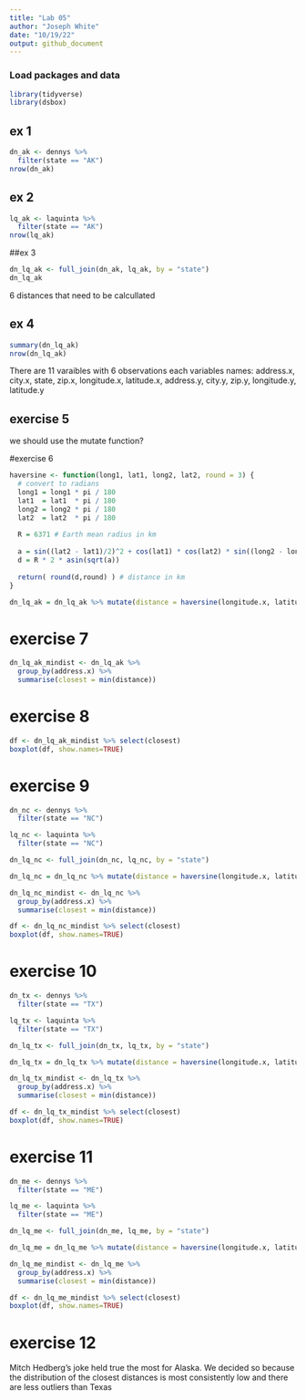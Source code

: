 ```yaml
---
title: "Lab 05"
author: "Joseph White"
date: "10/19/22"
output: github_document
---
```


### Load packages and data

```r
library(tidyverse) 
library(dsbox)
```


## ex 1
```r
dn_ak <- dennys %>%
  filter(state == "AK")
nrow(dn_ak)
```

## ex 2
```r
lq_ak <- laquinta %>%
  filter(state == "AK")
nrow(lq_ak)
```


##ex 3
```r
dn_lq_ak <- full_join(dn_ak, lq_ak, by = "state")
dn_lq_ak
```

6 distances that need to be calcullated

## ex 4
```r
summary(dn_lq_ak)
nrow(dn_lq_ak)
```

There are 11 varaibles with 6 observations each
variables names: address.x, city.x, state, zip.x, longitude.x, latitude.x, address.y, city.y, zip.y, longitude.y, latitude.y

## exercise 5
we should use the mutate function?

#exercise 6
```r
haversine <- function(long1, lat1, long2, lat2, round = 3) {
  # convert to radians
  long1 = long1 * pi / 180
  lat1  = lat1  * pi / 180
  long2 = long2 * pi / 180
  lat2  = lat2  * pi / 180
  
  R = 6371 # Earth mean radius in km
  
  a = sin((lat2 - lat1)/2)^2 + cos(lat1) * cos(lat2) * sin((long2 - long1)/2)^2
  d = R * 2 * asin(sqrt(a))
  
  return( round(d,round) ) # distance in km
}
```

```r
dn_lq_ak = dn_lq_ak %>% mutate(distance = haversine(longitude.x, latitude.x, longitude.y, latitude.y, round = 4))
```

# exercise 7
```r
dn_lq_ak_mindist <- dn_lq_ak %>%
  group_by(address.x) %>%
  summarise(closest = min(distance))
```

# exercise 8
```r
df <- dn_lq_ak_mindist %>% select(closest)
boxplot(df, show.names=TRUE)
```

# exercise 9
```r
dn_nc <- dennys %>%
  filter(state == "NC")

lq_nc <- laquinta %>%
  filter(state == "NC")

dn_lq_nc <- full_join(dn_nc, lq_nc, by = "state")

dn_lq_nc = dn_lq_nc %>% mutate(distance = haversine(longitude.x, latitude.x, longitude.y, latitude.y, round = 4))

dn_lq_nc_mindist <- dn_lq_nc %>%
  group_by(address.x) %>%
  summarise(closest = min(distance))
```

```r
df <- dn_lq_nc_mindist %>% select(closest)
boxplot(df, show.names=TRUE)
```

# exercise 10
```r
dn_tx <- dennys %>%
  filter(state == "TX")

lq_tx <- laquinta %>%
  filter(state == "TX")

dn_lq_tx <- full_join(dn_tx, lq_tx, by = "state")

dn_lq_tx = dn_lq_tx %>% mutate(distance = haversine(longitude.x, latitude.x, longitude.y, latitude.y, round = 4))

dn_lq_tx_mindist <- dn_lq_tx %>%
  group_by(address.x) %>%
  summarise(closest = min(distance))
```

```r
df <- dn_lq_tx_mindist %>% select(closest)
boxplot(df, show.names=TRUE)
```


# exercise 11
```r
dn_me <- dennys %>%
  filter(state == "ME")

lq_me <- laquinta %>%
  filter(state == "ME")

dn_lq_me <- full_join(dn_me, lq_me, by = "state")

dn_lq_me = dn_lq_me %>% mutate(distance = haversine(longitude.x, latitude.x, longitude.y, latitude.y, round = 4))

dn_lq_me_mindist <- dn_lq_me %>%
  group_by(address.x) %>%
  summarise(closest = min(distance))
```

```r
df <- dn_lq_me_mindist %>% select(closest)
boxplot(df, show.names=TRUE)
```

# exercise 12
Mitch Hedberg’s joke held true the most for Alaska. We decided so because the distribution of the closest distances is most consistently low and there are less outliers than Texas

